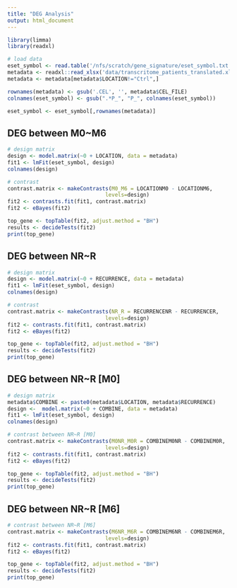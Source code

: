```yaml
---
title: "DEG Analysis"
output: html_document
---
```


```r
library(limma)
library(readxl)
```

```r
# load data
eset_symbol <- read.table('/nfs/scratch/gene_signature/eset_symbol.txt')
metadata <- readxl::read_xlsx('data/transcritome_patients_translated.xlsx')
metadata <- metadata[metadata$LOCATION!="Ctrl",]

rownames(metadata) <- gsub('.CEL', '', metadata$CEL_FILE)
colnames(eset_symbol) <- gsub(".*P_", "P_", colnames(eset_symbol))

eset_symbol <- eset_symbol[,rownames(metadata)]
```
## DEG between M0~M6
```r
# design matrix
design <- model.matrix(~0 + LOCATION, data = metadata)
fit1 <- lmFit(eset_symbol, design)
colnames(design)

# contrast
contrast.matrix <- makeContrasts(M0_M6 = LOCATIONM0 - LOCATIONM6,
                               levels=design)
fit2 <- contrasts.fit(fit1, contrast.matrix)
fit2 <- eBayes(fit2)

top_gene <- topTable(fit2, adjust.method = "BH")
results <- decideTests(fit2)
print(top_gene)
```
## DEG between NR~R
```r
# design matrix
design <- model.matrix(~0 + RECURRENCE, data = metadata)
fit1 <- lmFit(eset_symbol, design)
colnames(design)

# contrast
contrast.matrix <- makeContrasts(NR_R = RECURRENCENR - RECURRENCER,
                               levels=design)
fit2 <- contrasts.fit(fit1, contrast.matrix)
fit2 <- eBayes(fit2)

top_gene <- topTable(fit2, adjust.method = "BH")
results <- decideTests(fit2)
print(top_gene)
```
## DEG between NR~R [M0]
```r
# design matrix
metadata$COMBINE <- paste0(metadata$LOCATION, metadata$RECURRENCE)
design <-  model.matrix(~0 + COMBINE, data = metadata)
fit1 <- lmFit(eset_symbol, design)
colnames(design)

# contrast between NR~R [M0]
contrast.matrix <- makeContrasts(M0NR_M0R = COMBINEM0NR - COMBINEM0R,
                               levels=design)
fit2 <- contrasts.fit(fit1, contrast.matrix)
fit2 <- eBayes(fit2)

top_gene <- topTable(fit2, adjust.method = "BH")
results <- decideTests(fit2)
print(top_gene)
```

## DEG between NR~R [M6]
```r
# contrast between NR~R [M6]
contrast.matrix <- makeContrasts(M6NR_M6R = COMBINEM6NR - COMBINEM6R,
                               levels=design)
fit2 <- contrasts.fit(fit1, contrast.matrix)
fit2 <- eBayes(fit2)

top_gene <- topTable(fit2, adjust.method = "BH")
results <- decideTests(fit2)
print(top_gene)
```